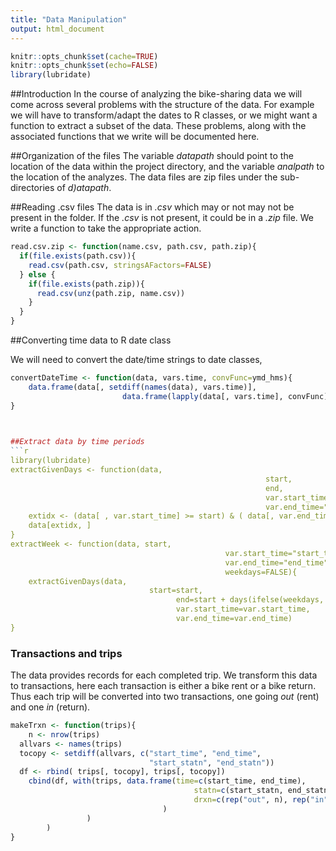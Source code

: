 ```yaml
---
title: "Data Manipulation"
output: html_document
---
```

```r
knitr::opts_chunk$set(cache=TRUE)
knitr::opts_chunk$set(echo=FALSE)
library(lubridate)
```

##Introduction
In the course of analyzing the bike-sharing data we will come across several problems with the structure of the data. For example we will have to transform/adapt the dates to R classes, or we might want a function to extract a subset of the data. These problems, along with the associated functions that we write will be documented here. 


##Organization of the files
The variable _datapath_ should point to the location of the data within the project directory, and the variable _analpath_ to the location of the analyzes. The data files are zip files under the sub-directories of _d)atapath_. 


##Reading .csv files 
The data is in _.csv_ which may or not may not be present in the folder. If the _.csv_ is not present, it could be in a _.zip_ file. We write a function to take the appropriate action.
```r
read.csv.zip <- function(name.csv, path.csv, path.zip){
  if(file.exists(path.csv)){
    read.csv(path.csv, stringsAFactors=FALSE)
  } else {
    if(file.exists(path.zip)){
      read.csv(unz(path.zip, name.csv))
    }
  }
}
```

##Converting time data to R date class

We will need to convert the date/time strings to date classes,
```r
convertDateTime <- function(data, vars.time, convFunc=ymd_hms){
	data.frame(data[, setdiff(names(data), vars.time)], 
						 data.frame(lapply(data[, vars.time], convFunc)))
}
											


##Extract data by time periods
```r
library(lubridate)
extractGivenDays <- function(data,
														 start, 
														 end,
														 var.start_time="start_time",
														 var.end_time="end_time"){
	extidx <- (data[ , var.start_time] >= start) & ( data[, var.end_time] <= end)
	data[extidx, ]
}
extractWeek <- function(data, start, 
												var.start_time="start_time",
												var.end_time="end_time",
												weekdays=FALSE){
	extractGivenDays(data, 
	  						   start=start, 
									 end=start + days(ifelse(weekdays, 5, 7)),
									 var.start_time=var.start_time,
									 var.end_time=var.end_time)
}
```


### Transactions and trips
The data provides records for each completed trip. We transform this data to transactions, here each transaction is either a bike rent or a bike return. Thus each trip will be converted into two transactions, one going _out_ (rent) and one _in_ (return).  

```r
makeTrxn <- function(trips){
	n <- nrow(trips)
  allvars <- names(trips)
  tocopy <- setdiff(allvars, c("start_time", "end_time", 
                               "start_statn", "end_statn"))
  df <- rbind( trips[, tocopy], trips[, tocopy])
	cbind(df, with(trips, data.frame(time=c(start_time, end_time),
                    			         statn=c(start_statn, end_statn),
                    			         drxn=c(rep("out", n), rep("in", n))
                                  )
                 )
        )
}
```
